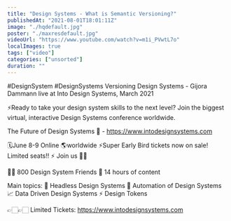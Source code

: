 ```yaml
---
title: "Design Systems - What is Semantic Versioning?"
publishedAt: "2021-08-01T18:01:11Z"
image: "./hqdefault.jpg"
poster: "./maxresdefault.jpg"
videoUrl: "https://www.youtube.com/watch?v=m1i_PVwtL7o"
localImages: true
tags: ["video"]
categories: ["unsorted"]
duration: ""
---
```

#DesignSystem #DesignSystems
Versioning Design Systems - Gijora Dammann live at Into Design Systems, March 2021

⚡️Ready to take your design system skills to the next level? 
Join the biggest virtual, interactive Design Systems conference worldwide.

The Future of Design Systems 🚀 - https://www.intodesignsystems.com

🗓️June 8-9 Online 🌎worldwide
⚡️Super Early Bird tickets now on sale! Limited seats!! ⚡️
Join us 🙌🏻

👋🏻 800 Design System Friends
🎨 14 hours of content

Main topics:
🎨 Headless Design Systems
🤖 Automation of Design Systems
📈 Data Driven Design Systems
⚡️ Design Tokens

👉🏻👉🏻 Limited Tickets: https://www.intodesignsystems.com
